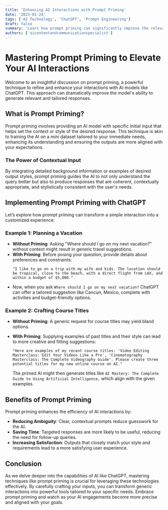 ```yaml
---
title: 'Enhancing AI Interactions with Prompt Priming'
date: '2023-01-24'
tags: ['AI Technology', 'ChatGPT', 'Prompt Engineering']
draft: false
summary: 'Learn how prompt priming can significantly improve the relevance and accuracy of responses from AI models like ChatGPT by providing targeted initial input.'
authors: ['aicontentandcommunicationspecialist']
---
```


# Mastering Prompt Priming to Elevate Your AI Interactions

Welcome to an insightful discussion on prompt priming, a powerful technique to refine and enhance your interactions with AI models like ChatGPT. This approach can dramatically improve the model's ability to generate relevant and tailored responses.

## What is Prompt Priming?

Prompt priming involves providing an AI model with specific initial input that helps set the context or style of the desired response. This technique is akin to training the AI on a mini dataset tailored to your immediate needs, enhancing its understanding and ensuring the outputs are more aligned with your expectations.

### The Power of Contextual Input

By integrating detailed background information or examples of desired output styles, prompt priming guides the AI to not only understand the query better but also to produce responses that are coherent, contextually appropriate, and stylistically consistent with the user's needs.

## Implementing Prompt Priming with ChatGPT

Let’s explore how prompt priming can transform a simple interaction into a customized experience:

### Example 1: Planning a Vacation

- **Without Priming**: Asking "Where should I go on my next vacation?" without context might result in generic travel suggestions.
- **With Priming**: Before posing your question, provide details about preferences and constraints:
  ```plaintext
  "I like to go on a trip with my wife and kids. The location should be tropical, close to the beach, with a direct flight from LAX, and within a budget of $5,000."
  ```
- Now, when you ask `Where should I go on my next vacation?` ChatGPT can offer a tailored suggestion like Cancun, Mexico, complete with activities and budget-friendly options.

### Example 2: Crafting Course Titles

- **Without Priming**: A generic request for course titles may yield bland options.
- **With Priming**: Supplying examples of past titles and their style can lead to more creative and fitting suggestions:

  ```plaintext
  "Here are examples of my recent course titles: 'Video Editing Masterclass: Edit Your Videos Like a Pro', 'Cinematography Masterclass: The Complete Videography Guide'. Please create three potential titles for my new online course on AI."
  ```

  The primed AI might then generate titles like `AI Mastery: The Complete Guide to Using Artificial Intelligence,` which align with the given examples.

## Benefits of Prompt Priming

Prompt priming enhances the efficiency of AI interactions by:

- **Reducing Ambiguity**: Clear, contextual prompts reduce guesswork for the AI.
- **Saving Time**: Targeted responses are more likely to be useful, reducing the need for follow-up queries.
- **Increasing Satisfaction**: Outputs that closely match your style and requirements lead to a more satisfying user experience.

## Conclusion

As we delve deeper into the capabilities of AI like ChatGPT, mastering techniques like prompt priming is crucial for leveraging these technologies effectively. By carefully crafting your inputs, you can transform generic interactions into powerful tools tailored to your specific needs. Embrace prompt priming and watch as your AI engagements become more precise and aligned with your goals.
